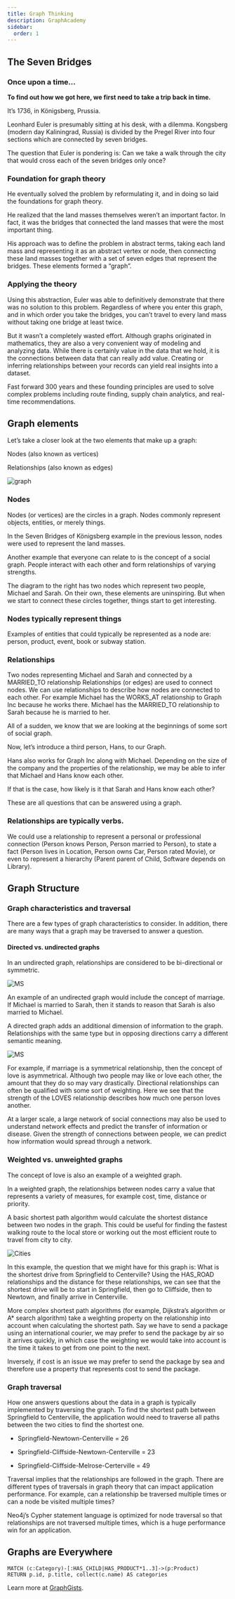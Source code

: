 ```yaml
---
title: Graph Thinking
description: GraphAcademy
sidebar:
  order: 1
---
```


## The Seven Bridges

### Once upon a time…​

**To find out how we got here, we first need to take a trip back in time.**

It’s 1736, in Königsberg, Prussia.

Leonhard Euler is presumably sitting at his desk, with a dilemma. Kongsberg (modern day Kaliningrad, Russia) is divided by the Pregel River into four sections which are connected by seven bridges.

The question that Euler is pondering is: Can we take a walk through the city that would cross each of the seven bridges only once?

### Foundation for graph theory

He eventually solved the problem by reformulating it, and in doing so laid the foundations for graph theory.

He realized that the land masses themselves weren’t an important factor. In fact, it was the bridges that connected the land masses that were the most important thing.

His approach was to define the problem in abstract terms, taking each land mass and representing it as an abstract vertex or node, then connecting these land masses together with a set of seven edges that represent the bridges. These elements formed a “graph”.

### Applying the theory

Using this abstraction, Euler was able to definitively demonstrate that there was no solution to this problem. Regardless of where you enter this graph, and in which order you take the bridges, you can’t travel to every land mass without taking one bridge at least twice.

But it wasn’t a completely wasted effort. Although graphs originated in mathematics, they are also a very convenient way of modeling and analyzing data. While there is certainly value in the data that we hold, it is the connections between data that can really add value. Creating or inferring relationships between your records can yield real insights into a dataset.

Fast forward 300 years and these founding principles are used to solve complex problems including route finding, supply chain analytics, and real-time recommendations.

## Graph elements

Let’s take a closer look at the two elements that make up a graph:

Nodes (also known as vertices)

Relationships (also known as edges)

![graph](/img/neo4j/graph.png)

### Nodes

Nodes (or vertices) are the circles in a graph. Nodes commonly represent objects, entities, or merely things.

In the Seven Bridges of Königsberg example in the previous lesson, nodes were used to represent the land masses.

Another example that everyone can relate to is the concept of a social graph. People interact with each other and form relationships of varying strengths.

The diagram to the right has two nodes which represent two people, Michael and Sarah. On their own, these elements are uninspiring. But when we start to connect these circles together, things start to get interesting.

### Nodes typically represent things

Examples of entities that could typically be represented as a node are: person, product, event, book or subway station.

### Relationships

Two nodes representing Michael and Sarah and connected by a MARRIED_TO relationship
Relationships (or edges) are used to connect nodes. We can use relationships to describe how nodes are connected to each other. For example Michael has the WORKS_AT relationship to Graph Inc because he works there. Michael has the MARRIED_TO relationship to Sarah because he is married to her.

All of a sudden, we know that we are looking at the beginnings of some sort of social graph.

Now, let’s introduce a third person, Hans, to our Graph.

Hans also works for Graph Inc along with Michael. Depending on the size of the company and the properties of the relationship, we may be able to infer that Michael and Hans know each other.

If that is the case, how likely is it that Sarah and Hans know each other?

These are all questions that can be answered using a graph.

### Relationships are typically verbs.

We could use a relationship to represent a personal or professional connection (Person knows Person, Person married to Person), to state a fact (Person lives in Location, Person owns Car, Person rated Movie), or even to represent a hierarchy (Parent parent of Child, Software depends on Library).

## Graph Structure

### Graph characteristics and traversal

There are a few types of graph characteristics to consider. In addition, there are many ways that a graph may be traversed to answer a question.

#### Directed vs. undirected graphs

In an undirected graph, relationships are considered to be bi-directional or symmetric.

![MS](/img/neo4j/ms.png)

An example of an undirected graph would include the concept of marriage. If Michael is married to Sarah, then it stands to reason that Sarah is also married to Michael.

A directed graph adds an additional dimension of information to the graph. Relationships with the same type but in opposing directions carry a different semantic meaning.

![MS](/img/neo4j/ms-love.png)

For example, if marriage is a symmetrical relationship, then the concept of love is asymmetrical. Although two people may like or love each other, the amount that they do so may vary drastically. Directional relationships can often be qualified with some sort of weighting. Here we see that the strength of the LOVES relationship describes how much one person loves another.

At a larger scale, a large network of social connections may also be used to understand network effects and predict the transfer of information or disease. Given the strength of connections between people, we can predict how information would spread through a network.

### Weighted vs. unweighted graphs

The concept of love is also an example of a weighted graph.

In a weighted graph, the relationships between nodes carry a value that represents a variety of measures, for example cost, time, distance or priority.

A basic shortest path algorithm would calculate the shortest distance between two nodes in the graph. This could be useful for finding the fastest walking route to the local store or working out the most efficient route to travel from city to city.

![Cities](/img/neo4j/cities.png)

In this example, the question that we might have for this graph is: What is the shortest drive from Springfield to Centerville? Using the HAS_ROAD relationships and the distance for these relationships, we can see that the shortest drive will be to start in Springfield, then go to Cliffside, then to Newtown, and finally arrive in Centerville.

More complex shortest path algorithms (for example, Dijkstra’s algorithm or A\* search algorithm) take a weighting property on the relationship into account when calculating the shortest path. Say we have to send a package using an international courier, we may prefer to send the package by air so it arrives quickly, in which case the weighting we would take into account is the time it takes to get from one point to the next.

Inversely, if cost is an issue we may prefer to send the package by sea and therefore use a property that represents cost to send the package.

### Graph traversal

How one answers questions about the data in a graph is typically implemented by traversing the graph. To find the shortest path between Springfield to Centerville, the application would need to traverse all paths between the two cities to find the shortest one.

- Springfield-Newtown-Centerville = 26

- Springfield-Cliffside-Newtown-Centerville = 23

- Springfield-Cliffside-Melrose-Certerville = 49

Traversal implies that the relationships are followed in the graph. There are different types of traversals in graph theory that can impact application performance. For example, can a relationship be traversed multiple times or can a node be visited multiple times?

Neo4j’s Cypher statement language is optimized for node traversal so that relationships are not traversed multiple times, which is a huge performance win for an application.

## Graphs are Everywhere

```cypher
MATCH (c:Category)-[:HAS_CHILD|HAS_PRODUCT*1..3]->(p:Product)
RETURN p.id, p.title, collect(c.name) AS categories
```

Learn more at [GraphGists](https://neo4j.com/graphgists/).

